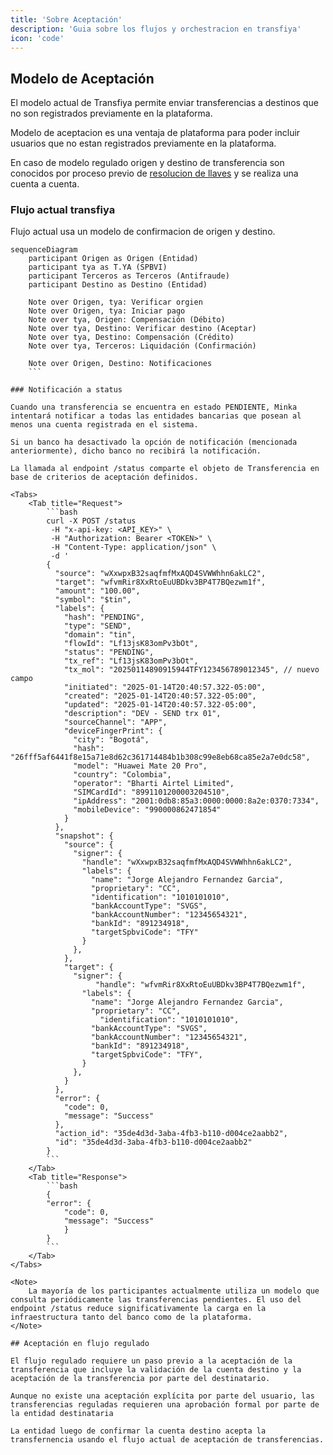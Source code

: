 ```yaml
---
title: 'Sobre Aceptación'
description: 'Guia sobre los flujos y orchestracion en transfiya'
icon: 'code'
---
```


## Modelo de Aceptación

El modelo actual de Transfiya permite enviar transferencias a destinos que no son registrados previamente en la plataforma.

<Note>
    Modelo de aceptacion es una ventaja de plataforma para poder incluir usuarios que no estan registrados previamente en la plataforma.
</Note>

En caso de modelo regulado origen y destino de transferencia son conocidos por proceso previo de [resolucion de llaves](how-to-keys) y se realiza una cuenta a cuenta.

### Flujo actual transfiya

Flujo actual usa un modelo de confirmacion de origen y destino.

```mermaid
sequenceDiagram
    participant Origen as Origen (Entidad)
    participant tya as T.YA (SPBVI)
    participant Terceros as Terceros (Antifraude)
    participant Destino as Destino (Entidad)

    Note over Origen, tya: Verificar orgien
    Note over Origen, tya: Iniciar pago
    Note over tya, Origen: Compensación (Débito)
    Note over tya, Destino: Verificar destino (Aceptar)
    Note over tya, Destino: Compensación (Crédito)
    Note over tya, Terceros: Liquidación (Confirmación)

    Note over Origen, Destino: Notificaciones
    ```

### Notificación a status

Cuando una transferencia se encuentra en estado PENDIENTE, Minka intentará notificar a todas las entidades bancarias que posean al menos una cuenta registrada en el sistema.

Si un banco ha desactivado la opción de notificación (mencionada anteriormente), dicho banco no recibirá la notificación.

La llamada al endpoint /status comparte el objeto de Transferencia en base de criterios de aceptación definidos.

<Tabs>
    <Tab title="Request">
        ```bash
        curl -X POST /status
         -H "x-api-key: <API_KEY>" \
         -H "Authorization: Bearer <TOKEN>" \
         -H "Content-Type: application/json" \
         -d '
        {
          "source": "wXxwpxB32saqfmfMxAQD4SVWWhhn6akLC2",
          "target": "wfvmRir8XxRtoEuUBDkv3BP4T7BQezwm1f",
          "amount": "100.00",
          "symbol": "$tin",
          "labels": {
            "hash": "PENDING",
            "type": "SEND",
            "domain": "tin",
            "flowId": "Lf13jsK83omPv3bOt",
            "status": "PENDING",
            "tx_ref": "Lf13jsK83omPv3bOt",
            "tx_mol": "20250114890915944TFY123456789012345", // nuevo campo
            "initiated": "2025-01-14T20:40:57.322-05:00",
            "created": "2025-01-14T20:40:57.322-05:00",
            "updated": "2025-01-14T20:40:57.322-05:00",
            "description": "DEV - SEND trx 01",
            "sourceChannel": "APP",
            "deviceFingerPrint": {
              "city": "Bogotá",
              "hash": "26fff5af6441f8e15a71e8d62c361714484b1b308c99e8eb68ca85e2a7e0dc58",
              "model": "Huawei Mate 20 Pro",
              "country": "Colombia",
              "operator": "Bharti Airtel Limited",
              "SIMCardId": "8991101200003204510",
              "ipAddress": "2001:0db8:85a3:0000:0000:8a2e:0370:7334",
              "mobileDevice": "990000862471854"
            }
          },
          "snapshot": {
            "source": {
              "signer": {
                "handle": "wXxwpxB32saqfmfMxAQD4SVWWhhn6akLC2",
                "labels": {
                  "name": "Jorge Alejandro Fernandez Garcia",
                  "proprietary": "CC",
                  "identification": "1010101010",
                  "bankAccountType": "SVGS",
                  "bankAccountNumber": "12345654321",
           	      "bankId": "891234918",
                  "targetSpbviCode": "TFY"
                }
              },
            },
            "target": {
              "signer": {
                   "handle": "wfvmRir8XxRtoEuUBDkv3BP4T7BQezwm1f",
                "labels": {
                  "name": "Jorge Alejandro Fernandez Garcia",
                  "proprietary": "CC",
         	        "identification": "1010101010",
                  "bankAccountType": "SVGS",
                  "bankAccountNumber": "12345654321",
           	      "bankId": "891234918",
                  "targetSpbviCode": "TFY",
                }
              },
            }
          },
          "error": {
            "code": 0,
            "message": "Success"
          },
          "action_id": "35de4d3d-3aba-4fb3-b110-d004ce2aabb2",
          "id": "35de4d3d-3aba-4fb3-b110-d004ce2aabb2"
        }
        ```
    </Tab>
    <Tab title="Response">
        ```bash
        {
       	"error": {
      		"code": 0,
      		"message": "Success"
            }
        }
        ```
    </Tab>
</Tabs>

<Note>
    La mayoría de los participantes actualmente utiliza un modelo que consulta periódicamente las transferencias pendientes. El uso del endpoint /status reduce significativamente la carga en la infraestructura tanto del banco como de la plataforma.
</Note>

## Aceptación en flujo regulado

El flujo regulado requiere un paso previo a la aceptación de la transferencia que incluye la validación de la cuenta destino y la aceptación de la transferencia por parte del destinatario.

Aunque no existe una aceptación explícita por parte del usuario, las transferencias reguladas requieren una aprobación formal por parte de la entidad destinataria

La entidad luego de confirmar la cuenta destino acepta la transfernencia usando el flujo actual de aceptación de transferencias.
